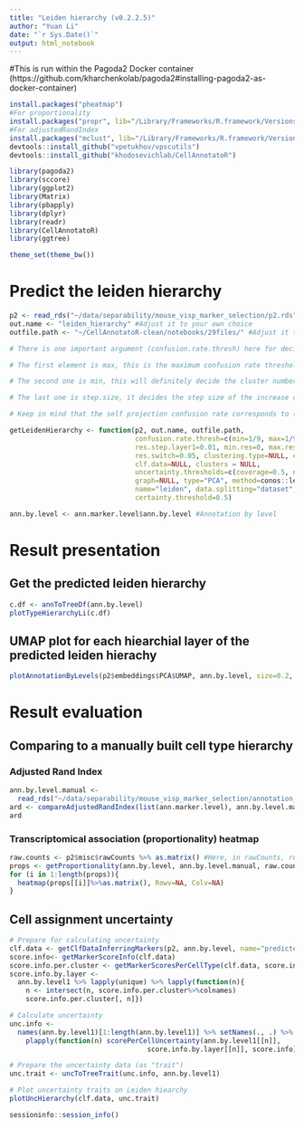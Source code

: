 ```yaml
---
title: "Leiden hierarchy (v0.2.2.5)"
author: "Yuan Li"
date: "`r Sys.Date()`"
output: html_notebook
---
```


#This is run within the Pagoda2 Docker container (https://github.com/kharchenkolab/pagoda2#installing-pagoda2-as-docker-container)
```r
install.packages("pheatmap")
#For proportionality
install.packages("propr", lib="/Library/Frameworks/R.framework/Versions/3.6/Resources/library")
#For adjustedRandIndex
install.packages("mclust", lib="/Library/Frameworks/R.framework/Versions/3.6/Resources/library")
devtools::install_github("vpetukhov/vpscutils")
devtools::install_github("khodosevichlab/CellAnnotatoR")
```

```r
library(pagoda2)
library(sccore)
library(ggplot2)
library(Matrix)
library(pbapply)
library(dplyr)
library(readr)
library(CellAnnotatoR)
library(ggtree)

theme_set(theme_bw())
```

# Predict the leiden hierarchy
```r
p2 <- read_rds("~/data/separability/mouse_visp_marker_selection/p2.rds") #pagada dataset #Adjust it to your own file path
out.name <- "leiden_hierarchy" #Adjust it to your own choice
outfile.path <- "~/CellAnnotatoR-clean/notebooks/29files/" #Adjust it to your own folder

# There is one important argument (confusion.rate.thresh) here for deciding the depth and breath of a predicted hierarchy, and it cotains 3 elements: min, max and step.size

# The first element is max, this is the maximum confusion rate threshold. If step.size != 0,  this will most likely have an influence on the depth (the higher, the deeper) and cluster number per layer at lower levels (the higher, the more) of the hierarchy. The maximum value that max can take is 2/3, which corresponds to a self projection accuracy of 0.6.

# The second one is min, this will definitely decide the cluster number for layer 2. This argument will also decide the cluster number of the lower layers if step.size==0.

# The last one is step.size, it decides the step size of the increase of the confusion.rate.threshold, from min, layer by layer (from layer 2) towards max, and the confusion rate threshold then sticks to this max until the last hierachical layer.

# Keep in mind that the self projection confusion rate corresponds to (1-accuracy)/accuracy

getLeidenHierarchy <- function(p2, out.name, outfile.path,
                               confusion.rate.thresh=c(min=1/9, max=1/9, step.size=0),
                               res.step.layer1=0.01, min.res=0, max.res.layer2=1, max.res.increase=1,
                               res.switch=0.05, clustering.type=NULL, embeding.type=NULL,
                               clf.data=NULL, clusters = NULL,
                               uncertainty.thresholds=c(coverage=0.5, negative=0.5, positive=0.75),
                               graph=NULL, type="PCA", method=conos::leiden.community, n.iterations=50,
                               name="leiden", data.splitting="dataset", reannotation=FALSE,
                               certainty.threshold=0.5)

ann.by.level <- ann.marker.level$ann.by.level #Annotation by level
```

# Result presentation
## Get the predicted leiden hierarchy
```r
c.df <- annToTreeDf(ann.by.level)
plotTypeHierarchyLi(c.df)
```

## UMAP plot for each hiearchial layer of the predicted leiden hierachy
```r
plotAnnotationByLevels(p2$embeddings$PCA$UMAP, ann.by.level, size=0.2, font.size=c(2, 4), shuffle.colors=T)
```

# Result evaluation
## Comparing to a manually built cell type hierarchy
### Adjusted Rand Index
```r
ann.by.level.manual <- 
  read_rds("~/data/separability/mouse_visp_marker_selection/annotation_by_level.rds") #Adjust to your own file path.
ard <- compareAdjustedRandIndex(list(ann.marker.level), ann.by.level.manual)
ard
```

### Transcriptomical association (proportionality) heatmap
```r
raw.counts <- p2$misc$rawCounts %>% as.matrix() #Here, in rawCounts, row: cells, column: feature genes
props <- getProportionality(ann.by.level, ann.by.level.manual, raw.counts, metric="rho")
for (i in 1:length(props)){
  heatmap(props[[i]]%>%as.matrix(), Rowv=NA, Colv=NA)
}
```

## Cell assignment uncertainty
```r
# Prepare for calculating uncertainty
clf.data <- getClfDataInferringMarkers(p2, ann.by.level, name="predicted", outfile.path="~/CellAnnotatoR-clean/notebooks/30files/", stringent=F)
score.info<- getMarkerScoreInfo(clf.data)
score.info.per.cluster <- getMarkerScoresPerCellType(clf.data, score.info)
score.info.by.layer <-
  ann.by.level1 %>% lapply(unique) %>% lapply(function(n){
    n <- intersect(n, score.info.per.cluster%>%colnames) 
    score.info.per.cluster[, n]})

# Calculate uncertainty
unc.info <-
  names(ann.by.level1)[1:length(ann.by.level1)] %>% setNames(., .) %>%
    plapply(function(n) scorePerCellUncertainty(ann.by.level1[[n]],
                                  score.info.by.layer[[n]], score.info))

# Prepare the uncertainty data (as "trait")
unc.trait <- uncToTreeTrait(unc.info, ann.by.level1)

# Plot uncertainty traits on Leiden hiearchy
plotUncHierarchy(clf.data, unc.trait)
```


```r
sessioninfo::session_info()
```


